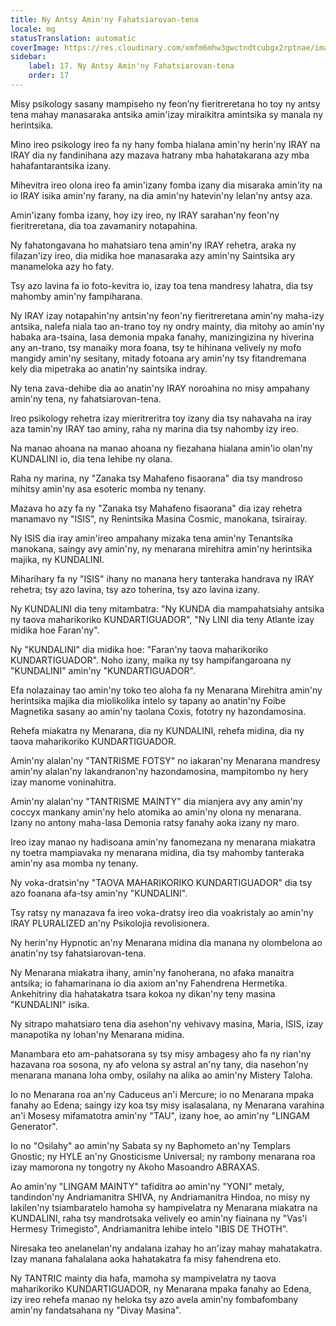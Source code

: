 ```yaml
---
title: Ny Antsy Amin'ny Fahatsiarovan-tena
locale: mg
statusTranslation: automatic
coverImage: https://res.cloudinary.com/xmfm6mhw3gwctndtcubgx2rptnae/image/upload/v1741354419/small_cover_la_gran_rebelion_28716e29d2.webp
sidebar:
    label: 17. Ny Antsy Amin'ny Fahatsiarovan-tena
    order: 17
---
```

Misy psikology sasany mampiseho ny feon’ny fieritreretana ho toy ny antsy tena mahay manasaraka antsika amin'izay miraikitra amintsika sy manala ny herintsika.

Mino ireo psikology ireo fa ny hany fomba hialana amin'ny herin'ny IRAY na IRAY dia ny fandinihana azy mazava hatrany mba hahatakarana azy mba hahafantarantsika izany.

Mihevitra ireo olona ireo fa amin'izany fomba izany dia misaraka amin'ity na io IRAY isika amin'ny farany, na dia amin'ny hatevin'ny lelan'ny antsy aza.

Amin'izany fomba izany, hoy izy ireo, ny IRAY sarahan'ny feon'ny fieritreretana, dia toa zavamaniry notapahina.

Ny fahatongavana ho mahatsiaro tena amin'ny IRAY rehetra, araka ny filazan'izy ireo, dia midika hoe manasaraka azy amin'ny Saintsika ary manameloka azy ho faty.

Tsy azo lavina fa io foto-kevitra io, izay toa tena mandresy lahatra, dia tsy mahomby amin'ny fampiharana.

Ny IRAY izay notapahin'ny antsin'ny feon'ny fieritreretana amin'ny maha-izy antsika, nalefa niala tao an-trano toy ny ondry mainty, dia mitohy ao amin'ny habaka ara-tsaina, lasa demonia mpaka fanahy, manizingizina ny hiverina any an-trano, tsy manaiky mora foana, tsy te hihinana velively ny mofo mangidy amin'ny sesitany, mitady fotoana ary amin'ny tsy fitandremana kely dia mipetraka ao anatin'ny saintsika indray.

Ny tena zava-dehibe dia ao anatin'ny IRAY noroahina no misy ampahany amin'ny tena, ny fahatsiarovan-tena.

Ireo psikology rehetra izay mieritreritra toy izany dia tsy nahavaha na iray aza tamin'ny IRAY tao aminy, raha ny marina dia tsy nahomby izy ireo.

Na manao ahoana na manao ahoana ny fiezahana hialana amin'io olan'ny KUNDALINI io, dia tena lehibe ny olana.

Raha ny marina, ny "Zanaka tsy Mahafeno fisaorana" dia tsy mandroso mihitsy amin'ny asa esoteric momba ny tenany.

Mazava ho azy fa ny "Zanaka tsy Mahafeno fisaorana" dia izay rehetra manamavo ny "ISIS", ny Renintsika Masina Cosmic, manokana, tsirairay.

Ny ISIS dia iray amin'ireo ampahany mizaka tena amin'ny Tenantsika manokana, saingy avy amin'ny, ny menarana mirehitra amin'ny herintsika majika, ny KUNDALINI.

Miharihary fa ny "ISIS" ihany no manana hery tanteraka handrava ny IRAY rehetra; tsy azo lavina, tsy azo toherina, tsy azo lavina izany.

Ny KUNDALINI dia teny mitambatra: "Ny KUNDA dia mampahatsiahy antsika ny taova maharikoriko KUNDARTIGUADOR", "Ny LINI dia teny Atlante izay midika hoe Faran'ny".

Ny "KUNDALINI" dia midika hoe: "Faran'ny taova maharikoriko KUNDARTIGUADOR". Noho izany, maika ny tsy hampifangaroana ny "KUNDALINI" amin'ny "KUNDARTIGUADOR".

Efa nolazainay tao amin'ny toko teo aloha fa ny Menarana Mirehitra amin'ny herintsika majika dia miolikolika intelo sy tapany ao anatin'ny Foibe Magnetika sasany ao amin'ny taolana Coxis, fototry ny hazondamosina.

Rehefa miakatra ny Menarana, dia ny KUNDALINI, rehefa midina, dia ny taova maharikoriko KUNDARTIGUADOR.

Amin'ny alalan'ny "TANTRISME FOTSY" no iakaran'ny Menarana mandresy amin'ny alalan'ny lakandranon'ny hazondamosina, mampitombo ny hery izay manome voninahitra.

Amin'ny alalan'ny "TANTRISME MAINTY" dia mianjera avy any amin'ny coccyx mankany amin'ny helo atomika ao amin'ny olona ny menarana. Izany no antony maha-lasa Demonia ratsy fanahy aoka izany ny maro.

Ireo izay manao ny hadisoana amin'ny fanomezana ny menarana miakatra ny toetra mampiavaka ny menarana midina, dia tsy mahomby tanteraka amin'ny asa momba ny tenany.

Ny voka-dratsin'ny "TAOVA MAHARIKORIKO KUNDARTIGUADOR" dia tsy azo foanana afa-tsy amin'ny "KUNDALINI".

Tsy ratsy ny manazava fa ireo voka-dratsy ireo dia voakristaly ao amin'ny IRAY PLURALIZED an'ny Psikolojia revolisionera.

Ny herin'ny Hypnotic an'ny Menarana midina dia manana ny olombelona ao anatin'ny tsy fahatsiarovan-tena.

Ny Menarana miakatra ihany, amin'ny fanoherana, no afaka manaitra antsika; io fahamarinana io dia axiom an'ny Fahendrena Hermetika. Ankehitriny dia hahatakatra tsara kokoa ny dikan'ny teny masina "KUNDALINI" isika.

Ny sitrapo mahatsiaro tena dia asehon'ny vehivavy masina, Maria, ISIS, izay manapotika ny lohan'ny Menarana midina.

Manambara eto am-pahatsorana sy tsy misy ambagesy aho fa ny rian'ny hazavana roa sosona, ny afo velona sy astral an'ny tany, dia nasehon'ny menarana manana loha omby, osilahy na alika ao amin'ny Mistery Taloha.

Io no Menarana roa an'ny Caduceus an'i Mercure; io no Menarana mpaka fanahy ao Edena; saingy izy koa tsy misy isalasalana, ny Menarana varahina an'i Mosesy mifamatotra amin'ny "TAU", izany hoe, ao amin'ny "LINGAM Generator".

Io no "Osilahy" ao amin'ny Sabata sy ny Baphometo an'ny Templars Gnostic; ny HYLE an'ny Gnosticisme Universal; ny rambony menarana roa izay mamorona ny tongotry ny Akoho Masoandro ABRAXAS.

Ao amin'ny "LINGAM MAINTY" tafiditra ao amin'ny "YONI" metaly, tandindon'ny Andriamanitra SHIVA, ny Andriamanitra Hindoa, no misy ny lakilen'ny tsiambaratelo hamoha sy hampivelatra ny Menarana miakatra na KUNDALINI, raha tsy mandrotsaka velively eo amin'ny fiainana ny "Vas'i Hermesy Trimegisto", Andriamanitra lehibe intelo "IBIS DE THOTH".

Niresaka teo anelanelan'ny andalana izahay ho an'izay mahay mahatakatra. Izay manana fahalalana aoka hahatakatra fa misy fahendrena eto.

Ny TANTRIC mainty dia hafa, mamoha sy mampivelatra ny taova maharikoriko KUNDARTIGUADOR, ny Menarana mpaka fanahy ao Edena, izy ireo rehefa manao ny heloka tsy azo avela amin'ny fombafombany amin'ny fandatsahana ny "Divay Masina".

